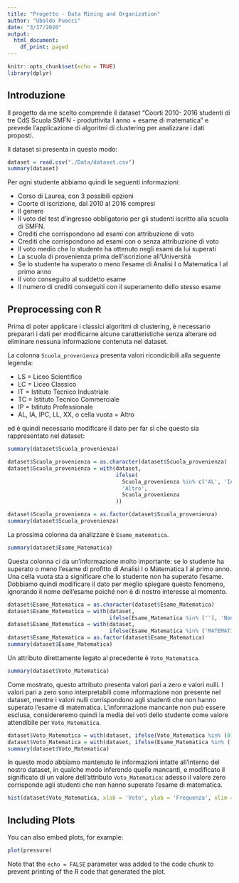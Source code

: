 ```yaml
---
title: "Progetto - Data Mining and Organization"
author: "Ubaldo Puocci"
date: "3/17/2020"
output:
  html_document:
    df_print: paged
---
```


```r
knitr::opts_chunk$set(echo = TRUE)
library(dplyr)
```

## Introduzione

Il progetto da me scelto comprende il dataset "Coorti 2010- 2016 studenti di tre CdS Scuola SMFN - produttivita I anno + esame di matematica" e prevede l'applicazione di algoritmi di clustering per analizzare i dati proposti.

Il dataset si presenta in questo modo:

```r
dataset = read.csv("./Data/dataset.csv")
summary(dataset)
```

Per ogni studente abbiamo quindi le seguenti informazioni:

* Corso di Laurea, con 3 possibili opzioni
* Coorte di iscrizione, dal 2010 al 2016 compresi
* Il genere
* Il voto del test d'ingresso obbligatorio per gli studenti iscritto alla scuola di SMFN. 
* Crediti che corrispondono ad esami con attribuzione di voto
* Crediti che corrispondono ad esami con o senza attribuzione di voto
* Il voto medio che lo studente ha ottenuto negli esami da lui superati
* La scuola di provenienza prima dell'iscrizione all'Università
* Se lo studente ha superato o meno l'esame di Analisi I o Matematica I al primo anno
* Il voto conseguito al suddetto esame
* Il numero di crediti conseguiti con il superamento dello stesso esame

## Preprocessing con R

Prima di poter applicare i classici algoritmi di clustering, è necessario preparari i dati per modificarne alcune caratteristiche senza alterare od eliminare nessuna informazione contenuta nel dataset.

La colonna ```Scuola_provenienza``` presenta valori ricondicibili alla seguente legenda:

* LS = Liceo Scientifico
* LC = Liceo Classico
* IT = Istituto Tecnico Industriale
* TC = Istituto Tecnico Commerciale
* IP = Istituto Professionale
* AL, IA, IPC, LL, XX, o cella vuota = Altro

ed è quindi necessario modificare il dato per far sì che questo sia rappresentato nel dataset:

```r
summary(dataset$Scuola_provenienza)

dataset$Scuola_provenienza = as.character(dataset$Scuola_provenienza)
dataset$Scuola_provenienza = with(dataset,
                                  ifelse(
                                    Scuola_provenienza %in% c('AL', 'IA', 'IPC', 'LL', 'XX', ''),
                                    'Altro',
                                    Scuola_provenienza
                                  ))

dataset$Scuola_provenienza = as.factor(dataset$Scuola_provenienza)
summary(dataset$Scuola_provenienza)
```

La prossima colonna da analizzare è ```Esame_matematica```.
```r
summary(dataset$Esame_Matematica)
```
Questa colonna ci da un'informazione molto importante: se lo studente ha superato o meno l'esame di profitto di Analisi I o Matematica I al primo anno. Una cella vuota sta a significare che lo studente non ha superato l'esame. Dobbiamo quindi modificare il dato per meglio spiegare questo fenomeno, ignorando il nome dell'esame poiché non è di nostro interesse al momento.
```r
dataset$Esame_Matematica = as.character(dataset$Esame_Matematica)
dataset$Esame_Matematica = with(dataset,
                                ifelse(Esame_Matematica %in% (''), 'Non superato', Esame_Matematica))
dataset$Esame_Matematica = with(dataset,
                                ifelse(Esame_Matematica %in% ('MATEMATICA I'), 'EsameMatematica', Esame_Matematica))
dataset$Esame_Matematica = as.factor(dataset$Esame_Matematica)
summary(dataset$Esame_Matematica)
```
Un attributo direttamente legato al precedente è ```Voto_Matematica```. 
```r
summary(dataset$Voto_Matematica)
```
Come mostrato, questo attributo presenta valori pari a zero e valori nulli. I valori pari a zero sono interpretabili come informazione non presente nel dataset, mentre i valori nulli corrispondono agli studenti che non hanno superato l'esame di matematica.
L'informazione mancante non può essere esclusa, considereremo quindi la media dei voti dello studente come valore attendibile per ```Voto_Matematica```.
```r
dataset$Voto_Matematica = with(dataset, ifelse(Voto_Matematica %in% (0), Voto_medio, Voto_Matematica))
dataset$Voto_Matematica = with(dataset, ifelse(Esame_Matematica %in% ('Non superato'), 0, Voto_Matematica))
summary(dataset$Voto_Matematica)

```
In questo modo abbiamo mantenuto le informazioni intatte all'interno del nostro dataset, in qualche modo inferendo quelle mancanti, e modificato il significato di un valore dell'attributo ```Voto_Matematica```: adesso il valore zero corrisponde agli studenti che non hanno superato l'esame di matematica.

```r
hist(dataset$Voto_Matematica, xlab = 'Voto', ylab = 'Frequenza', xlim = c(0, 34), main = 'Valori di Voto_Matematica')
```

## Including Plots

You can also embed plots, for example:

```r
plot(pressure)
```

Note that the `echo = FALSE` parameter was added to the code chunk to prevent printing of the R code that generated the plot.
